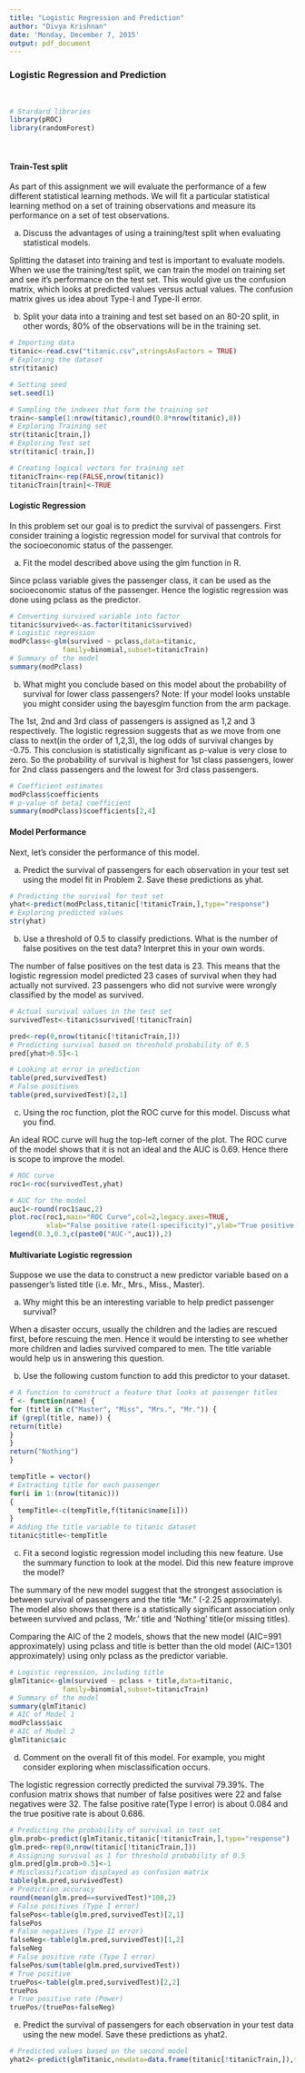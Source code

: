 ---
title: "Logistic Regression and Prediction"
author: "Divya Krishnan"
date: 'Monday, December 7, 2015'
output: pdf_document
---

### Logistic Regression and Prediction ###

\  

```{r Setup, message=FALSE}
# Stardard libraries
library(pROC)
library(randomForest)
```
\ 

#### Train-Test split ####

As part of this assignment we will evaluate the performance of a few different statistical learning methods. We will fit a particular statistical learning method on a set of training observations and measure its performance on a set of test observations.

(a) Discuss the advantages of using a training/test split when evaluating statistical models.
\ 

Splitting the dataset into training and test is important to evaluate models. When we use the training/test split, we can train the model on training set and see it's performance on the test set. This would give us the confusion matrix, which looks at predicted values versus actual values. The confusion matrix gives us idea about Type-I and Type-II error.

(b) Split your data into a training and test set based on an 80-20 split, in other words, 80%
of the observations will be in the training set.

```{r}
# Importing data
titanic<-read.csv("titanic.csv",stringsAsFactors = TRUE)
# Exploring the dataset
str(titanic)

# Setting seed
set.seed(1)

# Sampling the indexes that form the training set
train<-sample(1:nrow(titanic),round(0.8*nrow(titanic),0))
# Exploring Training set
str(titanic[train,])
# Exploring Test set
str(titanic[-train,])

# Creating logical vectors for training set
titanicTrain<-rep(FALSE,nrow(titanic))
titanicTrain[train]<-TRUE

```

#### Logistic Regression ####

In this problem set our goal is to predict the survival of passengers. First consider training a logistic regression model for survival that controls for the socioeconomic status of the passenger.

(a) Fit the model described above using the glm function in R.
\ 

Since pclass variable gives the passenger class, it can be used as the socioeconomic status of the passenger. Hence the logistic regression was done using pclass as the predictor.

```{r}

# Converting survived variable into factor
titanic$survived<-as.factor(titanic$survived)
# Logistic regression
modPclass<-glm(survived ~ pclass,data=titanic,
             family=binomial,subset=titanicTrain)
# Summary of the model
summary(modPclass)

```


(b) What might you conclude based on this model about the probability of survival for lower class passengers?
Note: If your model looks unstable you might consider using the bayesglm function from the arm package.
\ 

The 1st, 2nd and 3rd class of passengers is assigned as 1,2 and 3 respectively. The logistic regression suggests that as we move from one class to next(in the order of 1,2,3), the log odds of survival changes by -0.75. This conclusion is statistically significant as p-value is very close to zero. So the probability of survival is highest for 1st class passengers, lower for 2nd class passengers and the lowest for 3rd class passengers. 
\


```{r}

# Coefficient estimates
modPclass$coefficients
# p-value of beta1 coefficient
summary(modPclass)$coefficients[2,4]

```

#### Model Performance ####

Next, let's consider the performance of this model.

(a) Predict the survival of passengers for each observation in your test set using the model fit in Problem 2. Save these predictions as yhat.

```{r}
# Predicting the survival for test set
yhat<-predict(modPclass,titanic[!titanicTrain,],type="response")
# Exploring predicted values
str(yhat)
```


(b) Use a threshold of 0.5 to classify predictions. What is the number of false positives on the test data? Interpret this in your own words.
\ 

The number of false positives on the test data is 23. This means that the logistic regression model predicted 23 cases of survival when they had actually not survived. 23 passengers who did not survive were wrongly classified by the model as survived.
\ 

```{r}
# Actual survival values in the test set
survivedTest<-titanic$survived[!titanicTrain]

pred<-rep(0,nrow(titanic[!titanicTrain,]))
# Predicting survival based on threshold probability of 0.5
pred[yhat>0.5]<-1

# Looking at error in prediction
table(pred,survivedTest)
# False positives
table(pred,survivedTest)[2,1]
```


(c) Using the roc function, plot the ROC curve for this model. Discuss what you find.
\ 

An ideal ROC curve will hug the top-left corner of the plot. The ROC curve of the model shows that it is not an ideal and the AUC is 0.69. Hence there is scope to improve the model.
\ 

```{r}
# ROC curve
roc1<-roc(survivedTest,yhat)

# AUC for the model
auc1<-round(roc1$auc,2)
plot.roc(roc1,main="ROC Curve",col=2,legacy.axes=TRUE,
         xlab="False positive rate(1-specificity)",ylab="True positive rate(sensitivity)")
legend(0.3,0.3,c(paste0("AUC-",auc1)),2)

```

#### Multivariate Logistic regression ####

Suppose we use the data to construct a new predictor variable based on a passenger's listed title (i.e. Mr., Mrs., Miss., Master).

(a) Why might this be an interesting variable to help predict passenger survival?
\ 

When a disaster occurs, usually the children and the ladies are rescued first, before rescuing the men. Hence it would be intersting to see whether more children and ladies survived compared to men. The title variable would help us in answering this question.
\ 

(b) Use the following custom function to add this predictor to your dataset.

```{r}

# A function to construct a feature that looks at passenger titles
f <- function(name) {
for (title in c("Master", "Miss", "Mrs.", "Mr.")) {
if (grepl(title, name)) {
return(title)
}
}
return("Nothing")
}

tempTitle = vector()
# Extracting title for each passenger
for(i in 1:(nrow(titanic)))
{
  tempTitle<-c(tempTitle,f(titanic$name[i]))
}
# Adding the title variable to titanic dataset
titanic$title<-tempTitle

```


(c) Fit a second logistic regression model including this new feature. Use the summary function to look at the model. Did this new feature improve the model?
\ 

The summary of the new model suggest that the strongest association is between survival of passengers and the title "Mr." (-2.25 approximately). The model also shows that there is a statistically significant association only between survived and pclass, 'Mr.' title and 'Nothing' title(or missing titles).
\ 

Comparing the AIC of the 2 models, shows that the new model (AIC=991 approximately) using pclass and title is better than the old model (AIC=1301 approximately) using only pclass as the predictor variable.
\ 

```{r}
# Logistic regression, including title
glmTitanic<-glm(survived ~ pclass + title,data=titanic,
             family=binomial,subset=titanicTrain)
# Summary of the model
summary(glmTitanic)
# AIC of Model 1
modPclass$aic
# AIC of Model 2
glmTitanic$aic

```


(d) Comment on the overall fit of this model. For example, you might consider exploring when misclassification occurs.
\ 

The logistic regression correctly predicted the survival 79.39%. The confusion matrix shows that number of false positives were 22 and false negatives were 32. The false positive rate(Type I error) is about 0.084 and the true positive rate is about 0.686.
\ 

```{r}

# Predicting the probability of survival in test set
glm.prob<-predict(glmTitanic,titanic[!titanicTrain,],type="response")
glm.pred<-rep(0,nrow(titanic[!titanicTrain,]))
# Assigning survival as 1 for threshold probability of 0.5
glm.pred[glm.prob>0.5]<-1
# Misclassification displayed as confusion matrix
table(glm.pred,survivedTest)
# Prediction accuracy
round(mean(glm.pred==survivedTest)*100,2)
# False positives (Type I error)
falsePos<-table(glm.pred,survivedTest)[2,1]
falsePos
# False negatives (Type II error)
falseNeg<-table(glm.pred,survivedTest)[1,2]
falseNeg
# False positive rate (Type I error)
falsePos/sum(table(glm.pred,survivedTest))
# True positive
truePos<-table(glm.pred,survivedTest)[2,2]
truePos
# True positive rate (Power)
truePos/(truePos+falseNeg)
```


(e) Predict the survival of passengers for each observation in your test data using the new model. Save these predictions as yhat2.

```{r}
# Predicted values based on the second model
yhat2<-predict(glmTitanic,newdata=data.frame(titanic[!titanicTrain,]),type="response")

```

